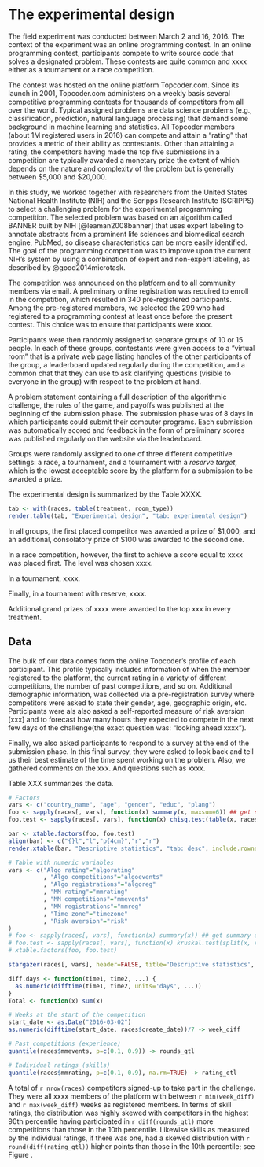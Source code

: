 The experimental design
=====================

The field experiment was conducted between March 2 and 16, 2016. The context of the experiment was an online programming contest. In an online programming contest,  participants compete to write source code that solves a designated problem. These contests are quite common and xxxx either as a tournament or a race competition. 

The contest was hosted on the online platform Topcoder.com. Since its launch in 2001, Topcoder.com administers on a weekly basis several competitive programming contests for thousands of competitors from all over the world. Typical assigned problems are data science problems (e.g., classification, prediction, natural language processing) that demand some background in machine learning and statistics. All Topcoder members (about 1M registered users in 2016) can compete and attain a "rating" that provides a metric of their ability as contestants. Other than attaining a rating, the competitors having made the top five submissions in a competition are typically awarded a monetary prize the extent of which depends on the nature and complexity of the problem but is generally between $5,000 and $20,000.

In this study, we worked together with researchers from the United States National Health Institute (NIH) and the Scripps Research Institute (SCRIPPS) to select a challenging problem for the experimental programming competition. The selected problem was based on an algorithm called BANNER built by NIH [@leaman2008banner] that uses expert labeling to annotate abstracts from a prominent life sciences and biomedical search engine, PubMed, so disease characteristics can be more easily identified. The goal of the programming competition was to improve upon the current NIH's system by using a combination of expert and non-expert labeling, as described by @good2014microtask.

The competition was announced on the platform and to all community members via email. A preliminary online registration was required to enroll in the competition, which resulted in 340 pre-registered participants. Among the pre-registered members, we selected the 299 who had registered to a programming contest at least once before the present contest. This choice was to ensure that participants were xxxx.

Participants were then randomly assigned to separate groups of 10 or 15 people. In each of these groups, contestants were given access to a "virtual room" that is a private web page listing handles of the other participants of the group, a leaderboard updated regularly during the competition, and a common chat that they can use to ask clarifying questions (visible to everyone in the group) with respect to the problem at hand. 

A problem statement containing a full description of the algorithmic challenge, the rules of the game, and payoffs was published at the beginning of the submission phase. The submission phase was of 8 days in which participants could submit their computer programs. Each submission was automatically scored and feedback in the form of preliminary scores was published regularly on the website via the leaderboard.

Groups were randomly assigned to one of three different competitive settings: a race, a tournament, and a tournament with a _reserve target_, which is the lowest acceptable score by the platform for a submission to be awarded a prize. 

The experimental design is summarized by the Table XXXX.

```r
tab <- with(races, table(treatment, room_type))
render.table(tab, "Experimental design", "tab: experimental design")
```

In all groups, the first placed competitor was awarded a prize of $1,000, and an additional, consolatory prize of $100 was awarded to the second one. 

In a race competition, however, the first to achieve a score equal to xxxx was placed first. The level was chosen xxxx. 

In a tournament, xxxx. 

Finally, in a tournament with reserve,  xxxx. 

Additional grand prizes of xxxx were awarded to the top xxx in every treatment.

Data
---------

The bulk of our data comes from the online Topcoder's profile of each participant. This profile typically includes information of when the member registered to the platform,  the current rating in a variety of different competitions, the number of past competitions, and so on. Additional demographic information,  was collected via a  pre-registration survey where competitors were asked to state their gender, age, geographic origin, etc. Participants were als also asked a self-reported measure of risk aversion [xxx] and to forecast how many hours they expected to compete in the next few days of the challenge(the exact question was: "looking ahead xxxx").  

Finally, we also asked participants to respond to a survey at the end of the submission phase. In this final survey, they were asked to look back and tell us their best estimate of the time spent working on the problem. Also, we gathered comments on the xxx. And questions such as xxxx. 

Table XXX summarizes the data. 

```r

# Factors
vars <- c("country_name", "age", "gender", "educ", "plang")
foo <- sapply(races[, vars], function(x) summary(x, maxsum=6)) ## get summary of each var
foo.test <- sapply(races[, vars], function(x) chisq.test(table(x, races$treatment) + 1, simulate.p.value=TRUE)$p.val)

bar <- xtable.factors(foo, foo.test)
align(bar) <- c("{}l","l","p{4cm}","r","r")
render.xtable(bar, "Descriptive statistics", "tab: desc", include.rownames=FALSE, notes="This table shows the frequency for each response category of five categorical variables for country of residence, age, gender, highest degree achieved, and preferred programming language. For each variable, a Pearson's Chi-squared test shows no evidence of dependence  between the variable and the treatments. P-values are reported in the last column.")

# Table with numeric variables
vars <- c("Algo rating"="algorating"
          , "Algo competitions"="algoevents"
          , "Algo registrations"="algoreg"
          , "MM rating"="mmrating"
          , "MM competitions"="mmevents"
          , "MM registrations"="mmreg"
          , "Time zone"="timezone"
          , "Risk aversion"="risk"
)
# foo <- sapply(races[, vars], function(x) summary(x)) ## get summary of each var
# foo.test <- sapply(races[, vars], function(x) kruskal.test(split(x, races$treatment))$p.val)
# xtable.factors(foo, foo.test)

stargazer(races[, vars], header=FALSE, title='Descriptive statistics', covariate.labels=names(vars), digits=1)
```

```r
diff.days <- function(time1, time2, ...) {
  as.numeric(difftime(time1, time2, units='days', ...))
}
Total <- function(x) sum(x)

# Weeks at the start of the competition
start_date <- as.Date("2016-03-02")
as.numeric(difftime(start_date, races$create_date))/7 -> week_diff

# Past competitions (experience)
quantile(races$mmevents, p=c(0.1, 0.9)) -> rounds_qtl

# Individual ratings (skills)
quantile(races$mmrating, p=c(0.1, 0.9), na.rm=TRUE) -> rating_qtl
```

A total of `r nrow(races)` competitors signed-up to take part in the challenge.  They were all xxxx members of the platform with between `r min(week_diff)` and `r max(week_diff)` weeks as registered members. In terms of skill ratings, the distribution was highly skewed with competitors in the highest 90th percentile having participated in `r diff(rounds_qtl)` more competitions than those in the 10th percentile. Likewise skills as measured by the individual ratings, if there was one, had a skewed distribution with `r round(diff(rating_qtl))` higher points than those in the 10th percentile; see Figure \ref{eq: distribution experience}. 

